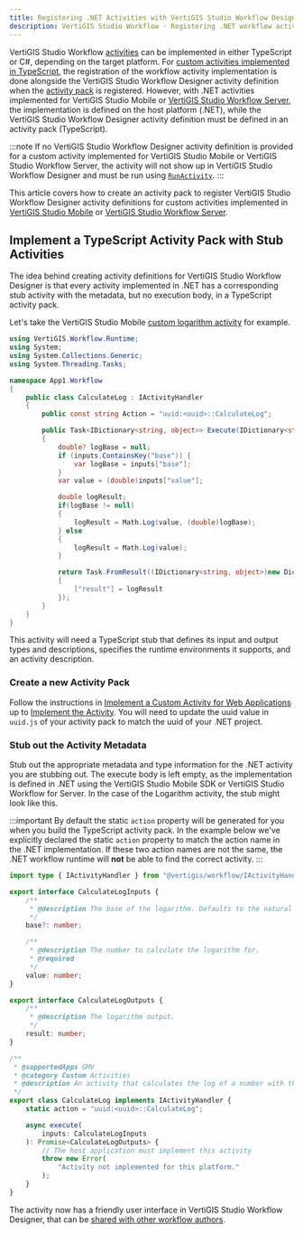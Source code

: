```yaml
---
title: Registering .NET Activities with VertiGIS Studio Workflow Designer
description: VertiGIS Studio Workflow - Registering .NET workflow activities with VertiGIS Studio Workflow Designer
---
```


VertiGIS Studio Workflow [activities](key-concepts.mdx#activities) can be implemented in either TypeScript or C#, depending on the target platform. For [custom activities implemented in TypeScript](tutorial-web-calculate-logarithm-activity.mdx), the registration of the workflow activity implementation is done alongside the VertiGIS Studio Workflow Designer activity definition when the [activity pack](key-concepts.mdx#activity-packs) is registered. However, with .NET activities implemented for VertiGIS Studio Mobile or [VertiGIS Studio Workflow Server](https://docs.vertigisstudio.com/workflow/latest/help/Default.htm#wf5/help/server-workflows.htm%3FTocPath%3DServer%2520Workflows%7C_____0), the implementation is defined on the host platform (.NET), while the VertiGIS Studio Workflow Designer activity definition must be defined in an activity pack (TypeScript).

:::note
If no VertiGIS Studio Workflow Designer activity definition is provided for a custom activity implemented for VertiGIS Studio Mobile or VertiGIS Studio Workflow Server, the activity will not show up in VertiGIS Studio Workflow Designer and must be run using [`RunActivity`](https://docs.vertigisstudio.com/workflow/latest/help/Default.htm#wf5/help/activities/run-activity.htm%3FTocPath%3DActivities%7CActivity%2520Reference%7C_____167).
:::

This article covers how to create an activity pack to register VertiGIS Studio Workflow Designer activity definitions for custom activities implemented in [VertiGIS Studio Mobile](tutorial-mobile-calculate-logarithm-activity.mdx) or [VertiGIS Studio Workflow Server](tutorial-server-calculate-logarithm-activity.mdx).

## Implement a TypeScript Activity Pack with Stub Activities

The idea behind creating activity definitions for VertiGIS Studio Workflow Designer is that every activity implemented in .NET has a corresponding stub activity with the metadata, but no execution body, in a TypeScript activity pack.

Let's take the VertiGIS Studio Mobile [custom logarithm activity](tutorial-mobile-calculate-logarithm-activity.mdx) for example.

```cs title="App1/App1/CustomActivity.cs"
using VertiGIS.Workflow.Runtime;
using System;
using System.Collections.Generic;
using System.Threading.Tasks;

namespace App1.Workflow
{
    public class CalculateLog : IActivityHandler
    {
        public const string Action = "uuid:<uuid>::CalculateLog";

        public Task<IDictionary<string, object>> Execute(IDictionary<string, object> inputs, IActivityContext context)
        {
            double? logBase = null;
            if (inputs.ContainsKey("base")) {
                var logBase = inputs["base"];
            }
            var value = (double)inputs["value"];

            double logResult;
            if(logBase != null)
            {
                logResult = Math.Log(value, (double)logBase);
            } else
            {
                logResult = Math.Log(value);
            }

            return Task.FromResult((IDictionary<string, object>)new Dictionary<string, object>()
            {
                ["result"] = logResult
            });
        }
    }
}
```

This activity will need a TypeScript stub that defines its input and output types and descriptions, specifies the runtime environments it supports, and an activity description.

### Create a new Activity Pack

Follow the instructions in [Implement a Custom Activity for Web Applications](tutorial-web-calculate-logarithm-activity.mdx) up to [Implement the Activity](tutorial-web-calculate-logarithm-activity.mdx#implement-the-activity). You will need to update the uuid value in `uuid.js` of your activity pack to match the uuid of your .NET project.

### Stub out the Activity Metadata

Stub out the appropriate metadata and type information for the .NET activity you are stubbing out. The execute body is left empty, as the implementation is defined in .NET using the VertiGIS Studio Mobile SDK or VertiGIS Studio Workflow for Server. In the case of the Logarithm activity, the stub might look like this.

:::important
By default the static `action` property will be generated for you when you build the TypeScript activity pack. In the example below we've explicitly declared the static `action` property to match the action name in the .NET implementation. If these two action names are not the same, the .NET workflow runtime will **not** be able to find the correct activity.
:::

```ts
import type { IActivityHandler } from "@vertigis/workflow/IActivityHandler";

export interface CalculateLogInputs {
    /**
     * @description The base of the logarithm. Defaults to the natural log.
     */
    base?: number;

    /**
     * @description The number to calculate the logarithm for.
     * @required
     */
    value: number;
}

export interface CalculateLogOutputs {
    /**
     * @description The logarithm output.
     */
    result: number;
}

/**
 * @supportedApps GMV
 * @category Custom Activities
 * @description An activity that calculates the log of a number with the given base.
 */
export class CalculateLog implements IActivityHandler {
    static action = "uuid:<uuid>::CalculateLog";

    async execute(
        inputs: CalculateLogInputs
    ): Promise<CalculateLogOutputs> {
        // The host application must implement this activity
        throw new Error(
            "Activity not implemented for this platform."
        );
    }
}
```

The activity now has a friendly user interface in VertiGIS Studio Workflow Designer, that can be [shared with other workflow authors](sdk-web-overview.mdx#sharing-the-activity-pack).
